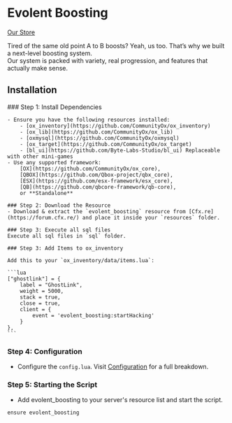 
# Evolent Boosting

<div
  style={{ display: "flex", gap: "10px", margin: "20px 0", flexWrap: "wrap" }}
>
  <a
    href="https://docs.evolent.dev"
    target="_blank"
    style={{
      padding: "5px 10px",
      border: "2px solid #AFC1FF",
      color: "#AFC1FF",
      borderRadius: "5px",
      textDecoration: "none",
      background: "none",
    }}
  >
    Our Store
  </a>
</div>

Tired of the same old point A to B boosts? Yeah, us too. That’s why we built a next-level boosting system.  
Our system is packed with variety, real progression, and features that actually make sense.

## Installation

<Steps>
    ### Step 1: Install Dependencies

    - Ensure you have the following resources installed:
        - [ox_inventory](https://github.com/CommunityOx/ox_inventory)
        - [ox_lib](https://github.com/CommunityOx/ox_lib)
        - [oxmysql](https://github.com/CommunityOx/oxmysql)
        - [ox_target](https://github.com/CommunityOx/ox_target)
        - [bl_ui](https://github.com/Byte-Labs-Studio/bl_ui) Replaceable with other mini-games
    - Use any supported framework:
        [OX](https://github.com/CommunityOx/ox_core),
        [QBOX](https://github.com/Qbox-project/qbx_core),
        [ESX](https://github.com/esx-framework/esx_core),
        [QB](https://github.com/qbcore-framework/qb-core),
        or **Standalone**

    ### Step 2: Download the Resource
    - Download & extract the `evolent_boosting` resource from [Cfx.re](https://forum.cfx.re/) and place it inside your `resources` folder.

    ### Step 3: Execute all sql files
    Execute all sql files in `sql` folder.

    ### Step 3: Add Items to ox_inventory

    Add this to your `ox_inventory/data/items.lua`:

    ```lua
    ["ghostlink"] = {
        label = "GhostLink",
        weight = 5000,
        stack = true,
        close = true,
        client = {
            event = 'evolent_boosting:startHacking'
        }
    },
    ```

### Step 4: Configuration

- Configure the `config.lua`. Visit [Configuration](/boosting/Config) for a full breakdown.

### Step 5: Starting the Script

- Add evolent_boosting to your server's resource list and start the script.

```bash
ensure evolent_boosting
```

</Steps>
